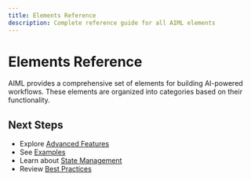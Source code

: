 ```yaml
---
title: Elements Reference
description: Complete reference guide for all AIML elements
---
```


# Elements Reference

AIML provides a comprehensive set of elements for building AI-powered workflows. These elements are organized into categories based on their functionality.


## Next Steps

- Explore [Advanced Features](./advanced/index)
- See [Examples](../examples/index)
- Learn about [State Management](./state-management)
- Review [Best Practices](./best-practices)
